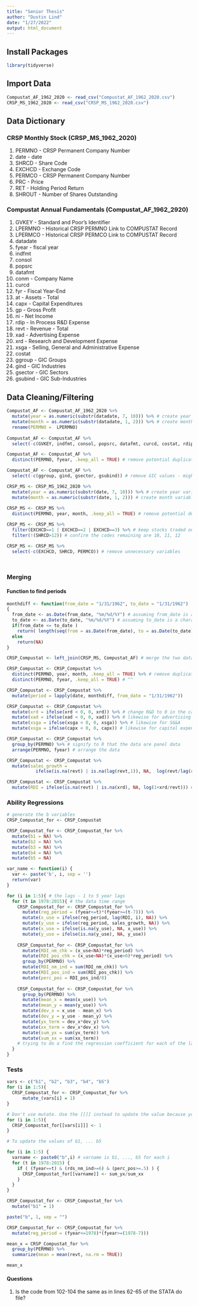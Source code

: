 ```yaml
---
title: "Senior Thesis"
author: "Dustin Lind"
date: "1/27/2022"
output: html_document
---
```



## Install Packages
```r
library(tidyverse)
```


## Import Data
```r
Compustat_AF_1962_2020 <- read_csv("Compustat_AF_1962_2020.csv")
CRSP_MS_1962_2020 <- read_csv("CRSP_MS_1962_2020.csv")
```

## Data Dictionary

### CRSP Monthly Stock (CRSP_MS_1962_2020)
1. PERMNO - CRSP Permanent Company Number
2. date - date
3. SHRCD - Share Code
4. EXCHCD - Exchange Code
5. PERMCO - CRSP Permanent Company Number
6. PRC - Price
7. RET - Holding Period Return
8. SHROUT - Number of Shares Outstanding

### Compustat Annual Fundamentals (Compustat_AF_1962_2920)
1. GVKEY - Standard and Poor's Identifier
2. LPERMNO - Historical CRSP PERMNO Link to COMPUSTAT Record
3. LPERMCO - Historical CRSP PERMCO Link to COMPUSTAT Record 
4. datadate
5. fyear - fiscal year
6. indfmt
7. consol
8. popsrc
9. datafmt
10. conm - Company Name
11. curcd
12. fyr - Fiscal Year-End
13. at - Assets - Total
14. capx - Capital Expenditures
15. gp - Gross Profit
17. ni - Net Income
18. rdip -  In Process R&D Expense
19. revt - Revenue - Total
20. xad - Advertising Expense
21. xrd - Research and Development Expense
22. xsga - Selling, General and Administrative Expense
23. costat 
24. ggroup - GIC Groups
25. gind - GIC Industries
26. gsector - GIC Sectors
27. gsubind - GIC Sub-Industries

## Data Cleaning/Filtering

```r
Compustat_AF <- Compustat_AF_1962_2020 %>%
  mutate(year = as.numeric(substr(datadate, 7, 10))) %>% # create year variable
  mutate(month = as.numeric(substr(datadate, 1, 2))) %>% # create month variable
  rename(PERMNO =  LPERMNO)
  
Compustat_AF <- Compustat_AF %>%
  select(-c(GVKEY, indfmt, consol, popsrc, datafmt, curcd, costat, rdip, fyr, datadate, LPERMCO)) # remove unnecessary variables

Compustat_AF <- Compustat_AF %>%
  distinct(PERMNO, fyear, .keep_all = TRUE) # remove potential duplicate data

Compustat_AF <- Compustat_AF %>%
  select(-c(ggroup, gind, gsector, gsubind)) # remove GIC values - might use later
```

```r
CRSP_MS <- CRSP_MS_1962_2020 %>% 
  mutate(year = as.numeric(substr(date, 7, 10))) %>% # create year variable
  mutate(month = as.numeric(substr(date, 1, 2))) # create month variable
  
CRSP_MS <- CRSP_MS %>% 
  distinct(PERMNO, year, month, .keep_all = TRUE) # remove potential duplicate data

CRSP_MS <- CRSP_MS %>%
  filter(EXCHCD==1 | EXCHCD==2 | EXCHCD==3) %>% # keep stocks traded on NYSE, AMEX, or NASDAQ
  filter(!(SHRCD>12)) # confirm the codes remaining are 10, 11, 12

CRSP_MS <- CRSP_MS %>%
  select(-c(EXCHCD, SHRCD, PERMCO)) # remove unnecessary variables

  
```

### Merging

#### Function to find periods
```r
monthdiff <- function(from_date = "1/31/1962", to_date = "1/31/1962")
{ 
  from_date <- as.Date(from_date, "%m/%d/%Y") # assuming from_date is a character string
  to_date <- as.Date(to_date, "%m/%d/%Y") # assuming to_date is a character string 
  if(from_date <= to_date )
    return( length(seq(from = as.Date(from_date), to = as.Date(to_date), by = "month")) - 1 )
  else
    return(NA)
}
```


```r
CRSP_Compustat <- left_join(CRSP_MS, Compustat_AF) # merge the two datasets (I feel like I'm not merging correctly here)

```

```r
CRSP_Compustat <- CRSP_Compustat %>% 
  distinct(PERMNO, year, month, .keep_all = TRUE) %>% # remove duplicate data
  distinct(PERMNO, fyear, .keep_all = TRUE) # ^^
```

```r
CRSP_Compustat <- CRSP_Compustat %>%
  mutate(period = lapply(date, monthdiff, from_date = "1/31/1962"))

CRSP_Compustat <- CRSP_Compustat %>%
  mutate(xrd = ifelse(xrd < 0, 0, xrd)) %>% # change R&D to 0 in the cases where it it is negative
  mutate(xad = ifelse(xad < 0, 0, xad)) %>% # likewise for advertising expense
  mutate(xsga = ifelse(xsga < 0, 0, xsga)) %>% # likewise for SG&A
  mutate(xsga = ifelse(capx < 0, 0, capx)) # likewise for capital expenditures
```

```r
CRSP_Compustat <- CRSP_Compustat %>%
  group_by(PERMNO) %>% # signify to R that the data are panel data
  arrange(PERMNO, fyear) # arrange the data
```


```r
CRSP_Compustat <- CRSP_Compustat %>%
  mutate(sales_growth = 
           ifelse(is.na(revt) | is.na(lag(revt,1)), NA,  log(revt/lag(revt,1)))) # compute sales growth

CRSP_Compustat <- CRSP_Compustat %>%
  mutate(RDI = ifelse(is.na(revt) | is.na(xrd), NA, log(1+xrd/revt))) # compute R&D intensity metric
```

### Ability Regressions

```r
# generate the b variables
CRSP_Compustat_for <- CRSP_Compustat

CRSP_Compustat_for <- CRSP_Compustat_for %>%
  mutate(b1 = NA) %>%
  mutate(b2 = NA) %>%
  mutate(b3 = NA) %>%
  mutate(b4 = NA) %>%
  mutate(b5 = NA)
```

```r
var_name <- function(i) {
  var <- paste('b', i, sep = '')
  return(var)
}
```


```r
for (i in 1:5){ # the lags - 1 to 5 year lags
  for (t in 1978:2015){ # the data time range
    CRSP_Compustat_for <- CRSP_Compustat_for %>%
      mutate(reg_period = (fyear<=t)*(fyear>=(t-7))) %>%
      mutate(x_use = ifelse(reg_period, lag(RDI, i), NA)) %>%
      mutate(y_use = ifelse(reg_period, sales_growth, NA)) %>%
      mutate(x_use = ifelse(is.na(y_use), NA, x_use)) %>%
      mutate(y_use = ifelse(is.na(y_use), NA, y_use))
    
    CRSP_Compustat_for <- CRSP_Compustat_for %>%
      mutate(RDI_nm_chk = (x_use<NA)*reg_period) %>%
      mutate(RDI_pos_chk = (x_use<NA)*(x_use>0)*reg_period) %>%
      group_by(PERMNO) %>%
      mutate(RDI_nm_ind = sum(RDI_nm_chk)) %>%
      mutate(RDI_pos_ind = sum(RDI_pos_chk)) %>%
      mutate(perc_pos = RDI_pos_ind/8)
    
    CRSP_Compustat_for <- CRSP_Compustat_for %>%
      group_by(PERMNO) %>%
      mutate(mean_x = mean(x_use)) %>%
      mutate(mean_y = mean(y_use)) %>%
      mutate(dev_x = x_use - mean_x) %>%
      mutate(dev_y = y_use - mean_y) %>%
      mutate(yx_term = dev_x*dev_y) %>%
      mutate(xx_term = dev_x*dev_x) %>%
      mutate(sum_yx = sum(yx_term)) %>%
      mutate(sum_xx = sum(xx_term))
    # trying to do a find the regression coefficient for each of the lagged years (see my tests below)
  }
}
```


### Tests

```r
vars <- c("b1", "b2", "b3", "b4", "b5")
for (i in 1:5){
  CRSP_Compustat_for <- CRSP_Compustat_for %>%
      mutate_(vars[i] = 1)
}

# Don't use mutate. Use the [[]] instead to update the value because you already created the columns.
for (i in 1:5){
  CRSP_Compustat_for[[vars[i]]] <- 1
}
```

```r
# To update the values of b1, ... b5

for (i in 1:5) {
  varname <- paste0("b",i) # varname is b1, ..., b5 for each i
  for (t in 1978:2015) {
    if ( (fyear==t) & (rds_nm_ind>=6) & (perc_pos>=.5) ) {
      CRSP_Compustat_for[[varname]] <- sum_yx/sum_xx
    }
  }
}
```

```r
CRSP_Compustat_for <- CRSP_Compustat_for %>%
  mutate("b1" = 1)
```
```r
paste("b", 1, sep = "")
```


```r
CRSP_Compustat_for <- CRSP_Compustat_for %>%
  mutate(reg_period = (fyear<=1978)*(fyear>=(1978-7)))
```

```r
mean_x = CRSP_Compustat_for %>% 
  group_by(PERMNO) %>%
  summarize(mean = mean(revt, na.rm = TRUE))

mean_x
```






#### Questions
1. Is the code from 102-104 the same as in lines 62-65 of the STATA do file?



